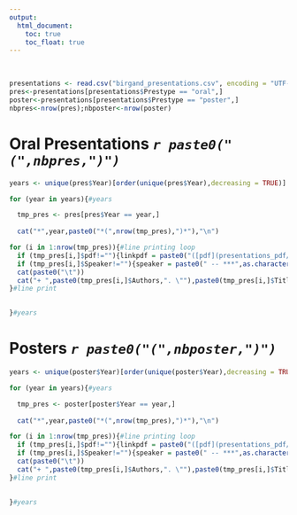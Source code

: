 ```yaml
---
output:
  html_document:
    toc: true
    toc_float: true
---
```

<br/>


```r
presentations <- read.csv("birgand_presentations.csv", encoding = "UTF-8")
pres<-presentations[presentations$Prestype == "oral",]
poster<-presentations[presentations$Prestype == "poster",]
nbpres<-nrow(pres);nbposter<-nrow(poster)
```


# Oral Presentations *`r paste0("(",nbpres,")")`*

```r

years <- unique(pres$Year)[order(unique(pres$Year),decreasing = TRUE)] #Get year list

for (year in years){#years

  tmp_pres <- pres[pres$Year == year,]
    
  cat("*",year,paste0("*(",nrow(tmp_pres),")*"),"\n")

for (i in 1:nrow(tmp_pres)){#line printing loop
  if (tmp_pres[i,]$pdf!=""){linkpdf = paste0("([pdf](presentations_pdf/",as.character(tmp_pres$pdf[i]),"))")}else{linkpdf=""}
  if (tmp_pres[i,]$Speaker!=""){speaker = paste0(" -- ***",as.character(tmp_pres$Speaker[i])," speaker***")}else{speaker = ""}
  cat(paste0("\t"))
  cat("+ ",paste0(tmp_pres[i,]$Authors,". \""),paste0(tmp_pres[i,]$Title),"\"  ",paste0("*",tmp_pres[i,]$Venue,".* ",linkpdf,speaker), "\n", sep = "")
}#line print

  
}#years

```

# Posters *`r paste0("(",nbposter,")")`*

```r

years <- unique(poster$Year)[order(unique(poster$Year),decreasing = TRUE)] #Get year list

for (year in years){#years

  tmp_pres <- poster[poster$Year == year,]
    
  cat("*",year,paste0("*(",nrow(tmp_pres),")*"),"\n")

for (i in 1:nrow(tmp_pres)){#line printing loop
  if (tmp_pres[i,]$pdf!=""){linkpdf = paste0("([pdf](presentations_pdf/",as.character(tmp_pres$pdf[i]),"))")}else{linkpdf=""}
  if (tmp_pres[i,]$Speaker!=""){speaker = paste0(" -- ***",as.character(tmp_pres$Speaker[i])," speaker***")}else{speaker = ""}
  cat(paste0("\t"))
  cat("+ ",paste0(tmp_pres[i,]$Authors,". \""),paste0(tmp_pres[i,]$Title),"\"  ",paste0("*",tmp_pres[i,]$Venue,".* ",linkpdf,speaker), "\n", sep = "")
}#line print

  
}#years

```


